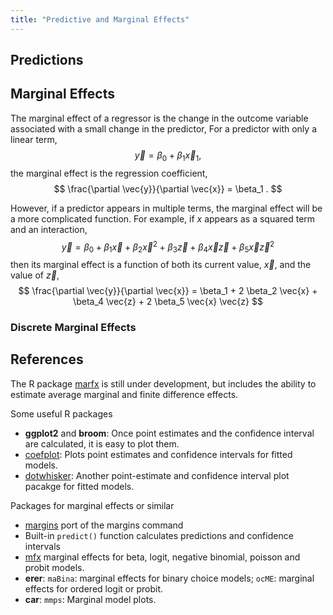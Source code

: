 ```yaml
---
title: "Predictive and Marginal Effects"
---
```


## Predictions



## Marginal Effects

The marginal effect of a regressor is the change in the outcome variable associated with a small change in the predictor,
For a predictor with only a linear term,
$$
\vec{y} = \beta_0 + \beta_1 \vec{x}_1 ,
$$
the marginal effect is the regression coefficient,
$$
\frac{\partial \vec{y}}{\partial \vec{x}} = \beta_1 .
$$

However, if a predictor appears in multiple terms, the marginal effect will be a more complicated function.
For example, if $x$ appears as a squared term and an interaction,
$$
\vec{y} = \beta_0 + \beta_1 \vec{x} + \beta_2 \vec{x}^2 + \beta_3 \vec{z} + \beta_4 \vec{x} \vec{z} + \beta_5 \vec{x} \vec{z}^2
$$
then its marginal effect is a function of both its current value, $\vec{x}$, and the value of $\vec{z}$,
$$
\frac{\partial \vec{y}}{\partial \vec{x}} = \beta_1 + 2 \beta_2 \vec{x} + \beta_4 \vec{z} + 2 \beta_5 \vec{x} \vec{z}
$$


### Discrete Marginal Effects




## References

The R package [marfx](https://github.com/jrnold/marfx) is still under development, but
includes the ability to estimate average marginal and finite difference effects.

Some useful R packages

- **ggplot2** and **broom**: Once point estimates and the confidence interval are calculated, it is easy to plot them.
- [coefplot](https://cran.r-project.org/web/packages/coefplot/index.html): Plots point estimates and confidence intervals for fitted models.
- [dotwhisker](https://cran.r-project.org/web/packages/dotwhisker/index.html): Another point-estimate and confidence interval plot pacakge for fitted models.

Packages for marginal effects or similar

- [margins](https://github.com/leeper/margins) port of the margins command
- Built-in `predict()` function calculates predictions and confidence intervals
- [mfx](https://cran.r-project.org/web/packages/mfx/mfx.pdf) marginal effects for beta, logit, negative binomial, poisson and probit models.
- **erer**: `maBina`: marginal effects for binary choice models; `ocME`: marginal effects for ordered logit or probit.
- **car**: `mmps`: Marginal  model plots.
